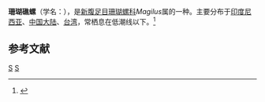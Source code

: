 {{Speciesbox
| taxon = Magilus antiquus
| binomial_authority = Montfort, 1810
| image = Magilus antiquus 01.JPG
}}
'''珊瑚礁螺'''（学名：''{{lang|la|Magilus antiquus}}''），是[[新腹足目|新腹足目]][[珊瑚螺科|珊瑚螺科]]''Magilus''属的一种。主要分布于[[印度尼西亚|印度尼西亚]]、[[中国大陆|中国大陆]]、[[台湾|台湾]]，常栖息在低潮线以下。<ref>{{cite web|url=http://shell.sinica.edu.tw/chinese/shellbase_detail.php?science_no=984|title=国际贝库：珊瑚礁螺|publisher=台湾贝类资料库|accessdate=2009-08-11|archive-date=2016-03-04|archive-url=https://web.archive.org/web/20160304194931/http://shell.sinica.edu.tw/chinese/shellbase_detail.php?science_no=984|dead-url=no}}</ref>

== 参考文献 ==
{{reflist}}
{{Taxonbar|from=Q1056478}}

[[Category:珊瑚螺科|S]]
[[Category:_1810年描述的动物|S]]